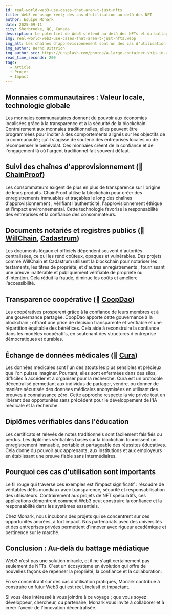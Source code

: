 ```yaml
---
id: real-world-web3-use-cases-that-aren-t-just-nfts
title: Web3 en usage réel; des cas d'utilisation au-delà des NFT
author: Équipe Monark
date: 2025-09-11
city: Sherbrooke, QC, Canada
description: Le potentiel de Web3 s'étend au-delà des NFTs et du battage médiatique, en se concentrant sur des problèmes concrets. Les exemples incluent les monnaies communautaires, les chaînes d'approvisionnement transparentes, les documents notariés et le partage sécurisé des données médicales, démontrant comment la technologie décentralisée peut créer de la confiance et de la responsabilité.
img: real-world-web3-use-cases-that-aren-t-just-nfts.webp
img_alt: Les chaînes d'apprévisionnement sont un des cas d'utilisation important de la Blockchain
img_author: Bernd Dittrich
img_author_src: https://unsplash.com/photos/a-large-container-ship-in-a-body-of-water-r1AIp7Vj3Mg
read_time_seconds: 200
tags:
  - Article
  - Projet
  - Impact
---
```


## Monnaies communautaires : Valeur locale, technologie globale

Les monnaies communautaires donnent du pouvoir aux économies localisées grâce à la transparence et à la sécurité de la blockchain. Contrairement aux monnaies traditionnelles, elles peuvent être programmées pour inciter à des comportements alignés sur les objectifs de la communauté ; qu'il s'agisse de soutenir des entreprises locales ou de récompenser le bénévolat. Ces monnaies créent de la confiance et de l'engagement là où l'argent traditionnel fait souvent défaut.

## Suivi des chaînes d'approvisionnement (👋 [ChainProof](https://chainproof.monark.io))

Les consommateurs exigent de plus en plus de transparence sur l'origine de leurs produits. ChainProof utilise la blockchain pour créer des enregistrements immuables et traçables le long des chaînes d'approvisionnement ; vérifiant l'authenticité, l'approvisionnement éthique et l'impact environnemental. Cette technologie favorise la responsabilité des entreprises et la confiance des consommateurs.

## Documents notariés et registres publics (👋 [WillChain](https://willchain.monark.io), [Cadastrum](https://cadastrum.monark.io))

Les documents légaux et officiels dépendent souvent d'autorités centralisées, ce qui les rend coûteux, opaques et vulnérables. Des projets comme WillChain et Cadastrum utilisent la blockchain pour notariser les testaments, les titres de propriété, et d'autres enregistrements ; fournissant une preuve inaltérable et publiquement vérifiable de propriété ou d'intention. Cela réduit la fraude, diminue les coûts et améliore l'accessibilité.

## Transparence coopérative (👋 [CoopDao](https://coopdao.monark.io))

Les coopératives prospèrent grâce à la confiance de leurs membres et à une gouvernance partagée. CoopDao apporte cette gouvernance à la blockchain ; offrant une prise de décision transparente et vérifiable et une répartition équitable des bénéfices. Cela aide à reconstruire la confiance dans les modèles coopératifs, en soutenant des structures d'entreprise démocratiques et durables.

## Échange de données médicales (👋 [Cura](https://cura.monark.io))

Les données médicales sont l'un des atouts les plus sensibles et précieux que l'on puisse imaginer. Pourtant, elles sont enfermées dans des silos, difficiles à accéder et à organiser pour la recherche. Cura est un protocole décentralisé permettant aux individus de partager, vendre, ou donner de manière sécurisée des données médicales anonymisées en utilisant des preuves à connaissance zéro. Cette approche respecte la vie privée tout en libérant des opportunités sans précédent pour le développement de l'IA médicale et la recherche.

## Diplômes vérifiables dans l'éducation

Les certificats et relevés de notes traditionnels sont facilement falsifiés ou perdus. Les diplômes vérifiables basés sur la blockchain fournissent un enregistrement immuable, portable et partageable des réussites éducatives. Cela donne du pouvoir aux apprenants, aux institutions et aux employeurs en établissant une preuve fiable sans intermédiaires.

## Pourquoi ces cas d'utilisation sont importants

Le fil rouge qui traverse ces exemples est l'impact significatif : résoudre de véritables défis mondiaux avec transparence, sécurité et responsabilisation des utilisateurs. Contrairement aux projets de NFT spéculatifs, ces applications démontrent comment Web3 peut construire la confiance et la responsabilité dans les systèmes essentiels.

Chez Monark, nous incubons des projets qui se concentrent sur ces opportunités ancrées, à fort impact. Nos partenariats avec des universités et des entreprises privées permettent d'innover avec rigueur académique et pertinence sur le marché.

## Conclusion : Au-delà du battage médiatique

Web3 n'est pas une solution miracle, et il ne s'agit certainement pas seulement de NFTs. C'est un écosystème en évolution qui offre de nouvelles façons de repenser la propriété, la confiance et la collaboration.

En se concentrant sur des cas d'utilisation pratiques, Monark contribue à construire un futur Web3 qui est réel, inclusif et impactant.

Si vous êtes intéressé à vous joindre à ce voyage ; que vous soyez développeur, chercheur, ou partenaire, Monark vous invite à collaborer et à créer l'avenir de l'innovation décentralisée.